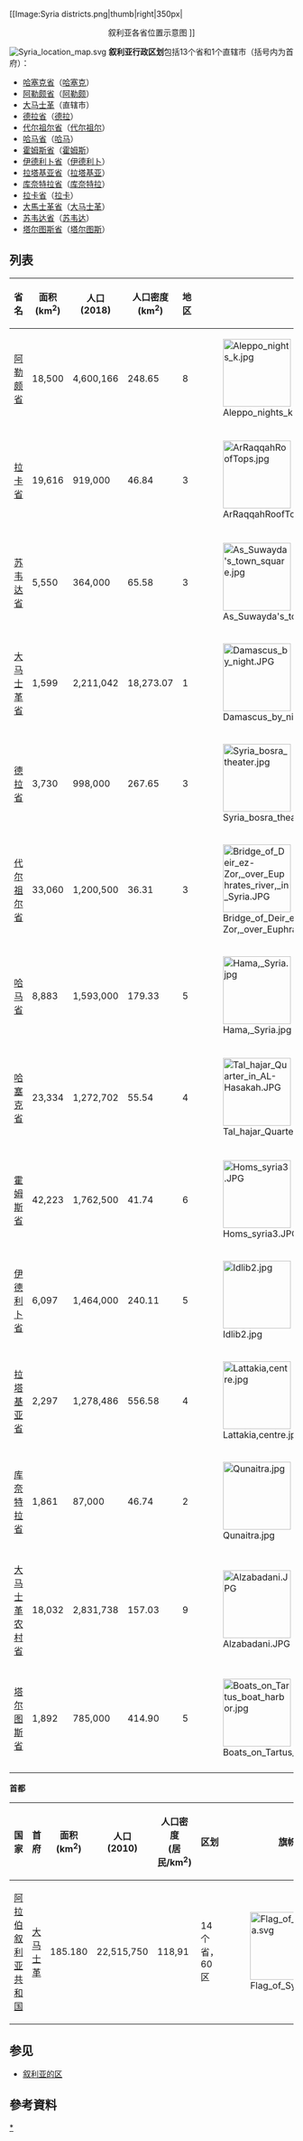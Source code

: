 [[Image:Syria districts.png|thumb|right|350px|<center>叙利亚各省位置示意图
{{legend|#FF4040|[[哈塞克省|哈塞克省]]}}
{{legend|#E8FBC4|[[代尔祖尔省|代尔祖尔省]]}}
{{legend|#0080FF|[[拉卡省|拉卡省]]}}
{{legend|#80FF00|[[阿勒颇省|阿勒颇省]]}}
{{legend|#408080|[[伊德利卜省|伊德利卜省]]}}
{{legend|#8080FF|[[拉塔基亚省|拉塔基亚省]]}}
{{legend|#C0C0C0|[[塔尔图斯省|塔尔图斯省]]}}
{{legend|#00FFFF|[[哈马省|哈马省]]}}
{{legend|#0080C0|[[霍姆斯省|霍姆斯省]]}}
{{legend|#804040|[[大马士革郊區省|大馬士革省]]}}
{{legend|#FF8040|[[苏韦达省|苏韦达省]]}}
{{legend|#008080|[[德拉省|德拉省]]}}
{{legend|#808040|[[库奈特拉省|库奈特拉省]]}}]]
</center>
[[File:Syria_location_map.svg|right]]
'''叙利亚行政区划'''包括13个省和1个直辖市（括号内为首府）：
* [[哈塞克省|哈塞克省]]（[[哈塞克|哈塞克]]）
* [[阿勒颇省|阿勒颇省]]（[[阿勒颇|阿勒颇]]）
* [[大马士革|大马士革]]（直辖市）
* [[德拉省|德拉省]]（[[德拉|德拉]]）
* [[代尔祖尔省|代尔祖尔省]]（[[代尔祖尔|代尔祖尔]]）
* [[哈马省|哈马省]]（[[哈马|哈马]]）
* [[霍姆斯省|霍姆斯省]]（[[霍姆斯|霍姆斯]]）
* [[伊德利卜省|伊德利卜省]]（[[伊德利卜|伊德利卜]]）
* [[拉塔基亚省|拉塔基亚省]]（[[拉塔基亚|拉塔基亚]]）
* [[库奈特拉省|库奈特拉省]]（[[库奈特拉|库奈特拉]]）
* [[拉卡省|拉卡省]]（[[拉卡|拉卡]]）
* [[大马士革郊區省|大馬士革省]]（[[大马士革|大马士革]]）
* [[苏韦达省|苏韦达省]]（[[苏韦达|苏韦达]]）
* [[塔尔图斯省|塔尔图斯省]]（[[塔尔图斯|塔尔图斯]]）

== 列表 ==
{| class="wikitable sortable"
|-
!省名
!面积  <br/> (km<sup>2</sup>)
!人口 <br/> (2018) 
!人口密度 <br/> (km<sup>2</sup>)
!地区
!class=unsortable|照片
!class=unsortable|地图
|-
| [[阿勒颇省|阿勒颇省]]
| 18,500
| 4,600,166 
| 248.65
| 8
| [[File:Aleppo_nights_k.jpg|120px]]
| [[File:SyriaAleppo.PNG|105px]]
|-
| [[拉卡省|拉卡省]]
| 19,616
| 919,000
| 46.84
| 3
| [[File:ArRaqqahRoofTops.jpg|120x120px]]
| [[File:Ar-Raqqah-map.png|105x105px]]
|-
| [[苏韦达省|苏韦达省]]
| 5,550
| 364,000
| 65.58
| 3
|[[File:As_Suwayda's_town_square.jpg|120px]]
| [[File:SyriaAsSuwaida.PNG|105x105px]]
|-
| [[大马士革省|大马士革省]]
| 1,599
| 2,211,042
| 18,273.07 
| 1
| [[File:Damascus_by_night.JPG|120px]]
| [[File:Damascus-map.png|105x105px]]
|-
| [[德拉省|德拉省]]
| 3,730
| 998,000
| 267.65 
| 3
| [[File:Syria_bosra_theater.jpg|120px]]
| [[file:Dara-map.png|105px]]
|-
|  [[代尔祖尔省|代尔祖尔省]]
| 33,060
| 1,200,500
| 36.31
| 3
| [[File:Bridge_of_Deir_ez-Zor,_over_Euphrates_river,_in_Syria.JPG|120px]]
| [[File:Dayr-az-Zawr-map.png|105px]]
|-
| [[哈马省|哈马省]]
| 8,883
| 1,593,000
| 179.33
| 5
| [[File:Hama,_Syria.jpg|120x120px]]
| [[File:SyriaHama.PNG|105x105px]]
|-
| [[哈塞克省|哈塞克省]]
| 23,334
| 1,272,702 
| 55.54
| 4
| [[File:Tal_hajar_Quarter_in_AL-Hasakah.JPG|120x120px]]
| [[File:Al-Hasakah_Map.png|105x105px]]
|-
| [[霍姆斯省|霍姆斯省]]
| 42,223
| 1,762,500
| 41.74
| 6
| [[File:Homs_syria3.JPG|120x120px]]
| [[File:Humus_Valiliği.PNG|105x105px]]
|-
| [[伊德利卜省|伊德利卜省]]
| 6,097
| 1,464,000
| 240.11
| 5
| [[File:Idlib2.jpg|120x120px]]
| [[File:SyriaIdlib.PNG|105x105px]]
|-
| [[拉塔基亚省|拉塔基亚省]]
| 2,297
| 1,278,486
| 556.58
| 4
| [[File:Lattakia,centre.jpg|120x120px]]
| [[File:SyriaLatakia.PNG|105x105px]]
|-
| [[库奈特拉省|库奈特拉省]]
| 1,861
| 87,000
| 46.74
| 2
| [[File:Qunaitra.jpg|120x120px]]
| [[File:Quneitra-map.png|105x105px]]
|-
| [[大马士革农村省|大马士革农村省]]
| 18,032
| 2,831,738
| 157.03
| 9
| [[File:Alzabadani.JPG|120x120px]]
| [[File:SyriaRifDimasq.PNG|105x105px]]
|-
| [[塔尔图斯省|塔尔图斯省]]
| 1,892
| 785,000
| 414.90
| 5
| [[File:Boats_on_Tartus_boat_harbor.jpg|120x120px]]
| [[file:Tartus-harita.png|105x105px]]
|-
|}

'''首都'''
{| class="wikitable unsortable"
|-
!国家
!首府
!面积 <br/> (km<sup>2</sup>)
!人口 <br/> (2010) 
!人口密度 <br/> (居民/km<sup>2</sup>)     
!区划<br/>  
!旗帜
!地图
!行政区划 <br/> 
|-
| [[阿拉伯叙利亚共和国|阿拉伯叙利亚共和国]]
| [[大马士革|大马士革]]
| 185.180
| 22,515,750 
| 118,91 
| 14个省，<br/> 60区
| [[File:Flag_of_Syria.svg|120px]]
| [[File:LocationSyria.svg|120px]]
| [[File:Syr_map.PNG|110px]]
|}

== 参见 ==
* [[叙利亚的区|叙利亚的区]]

==參考資料==
{{Reflist}}

{{亚洲题目|行政区划}}

{{敘利亞行政區劃}}

[[Category:叙利亚行政区划|*]]